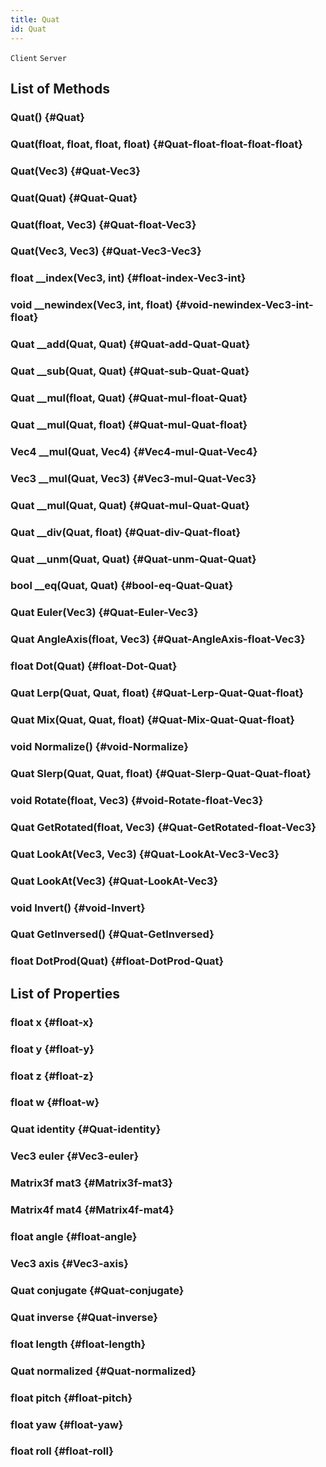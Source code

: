 ```yaml
---
title: Quat
id: Quat
---
```

`Client`
`Server`

## List of Methods

### Quat() {#Quat}

### Quat(float, float, float, float) {#Quat-float-float-float-float}

### Quat(Vec3) {#Quat-Vec3}

### Quat(Quat) {#Quat-Quat}

### Quat(float, Vec3) {#Quat-float-Vec3}

### Quat(Vec3, Vec3) {#Quat-Vec3-Vec3}

### float __index(Vec3, int) {#float-index-Vec3-int}

### void __newindex(Vec3, int, float) {#void-newindex-Vec3-int-float}

### Quat __add(Quat, Quat) {#Quat-add-Quat-Quat}

### Quat __sub(Quat, Quat) {#Quat-sub-Quat-Quat}

### Quat __mul(float, Quat) {#Quat-mul-float-Quat}

### Quat __mul(Quat, float) {#Quat-mul-Quat-float}

### Vec4 __mul(Quat, Vec4) {#Vec4-mul-Quat-Vec4}

### Vec3 __mul(Quat, Vec3) {#Vec3-mul-Quat-Vec3}

### Quat __mul(Quat, Quat) {#Quat-mul-Quat-Quat}

### Quat __div(Quat, float) {#Quat-div-Quat-float}

### Quat __unm(Quat, Quat) {#Quat-unm-Quat-Quat}

### bool __eq(Quat, Quat) {#bool-eq-Quat-Quat}

### Quat Euler(Vec3) {#Quat-Euler-Vec3}

### Quat AngleAxis(float, Vec3) {#Quat-AngleAxis-float-Vec3}

### float Dot(Quat) {#float-Dot-Quat}

### Quat Lerp(Quat, Quat, float) {#Quat-Lerp-Quat-Quat-float}

### Quat Mix(Quat, Quat, float) {#Quat-Mix-Quat-Quat-float}

### void Normalize() {#void-Normalize}

### Quat Slerp(Quat, Quat, float) {#Quat-Slerp-Quat-Quat-float}

### void Rotate(float, Vec3) {#void-Rotate-float-Vec3}

### Quat GetRotated(float, Vec3) {#Quat-GetRotated-float-Vec3}

### Quat LookAt(Vec3, Vec3) {#Quat-LookAt-Vec3-Vec3}

### Quat LookAt(Vec3) {#Quat-LookAt-Vec3}

### void Invert() {#void-Invert}

### Quat GetInversed() {#Quat-GetInversed}

### float DotProd(Quat) {#float-DotProd-Quat}

## List of Properties

### float x {#float-x}

### float y {#float-y}

### float z {#float-z}

### float w {#float-w}

### Quat identity {#Quat-identity}

### Vec3 euler {#Vec3-euler}

### Matrix3f mat3 {#Matrix3f-mat3}

### Matrix4f mat4 {#Matrix4f-mat4}

### float angle {#float-angle}

### Vec3 axis {#Vec3-axis}

### Quat conjugate {#Quat-conjugate}

### Quat inverse {#Quat-inverse}

### float length {#float-length}

### Quat normalized {#Quat-normalized}

### float pitch {#float-pitch}

### float yaw {#float-yaw}

### float roll {#float-roll}

